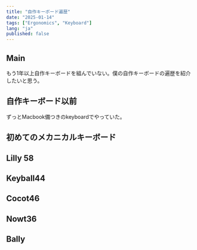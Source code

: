 ```yaml
---
title: "自作キーボード遍歴"
date: "2025-01-14"
tags: ["Ergonomics", "Keyboard"]
lang: "ja"
published: false
---
```


## Main
もう1年以上自作キーボードを組んでいない。僕の自作キーボードの遍歴を紹介したいと思う。

## 自作キーボード以前

ずっとMacbook備つきのkeyboardでやっていた。

## 初めてのメカニカルキーボード


## Lilly 58

## Keyball44

## Cocot46

## Nowt36

## Bally
